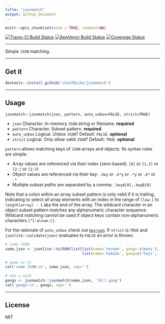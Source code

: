 ```yaml
---
title: "jsonmatch"
output: github_document
---
```


```r
knitr::opts_chunk$set(echo = TRUE, comment=NA)
```

[![Travis-CI Build Status](https://travis-ci.org/chiefBiiko/jsonmatch.svg?branch=master)](https://travis-ci.org/chiefBiiko/jsonmatch) [![AppVeyor Build Status](https://ci.appveyor.com/api/projects/status/github/chiefBiiko/jsonmatch?branch=master&svg=true)](https://ci.appveyor.com/project/chiefBiiko/jsonmatch) [![Coverage Status](https://codecov.io/gh/chiefBiiko/jsonmatch/branch/master/graph/badge.svg)](https://codecov.io/gh/chiefBiiko/jsonmatch)

***

Simple `JSON` matching.

***

## Get it

```r
devtools::install_github('chiefBiiko/jsonmatch')
```

***

## Usage

`jsonmatch::jsonmatch(json, pattern, auto_unbox=FALSE, strict=TRUE)`

+ `json` Character. In-memory `JSON` string or filename. **required**
+ `pattern` Character. Subset pattern. **required**
+ `auto_unbox` Logical. Unbox `JSON`? Default: `FALSE`. **optional**
+ `strict` Logical. Only allow valid `JSON`? Default: `TRUE`. **optional**

`pattern` allows matching keys of `JSON` arrays and objects. Its syntax rules are simple:

+ Array values are referenced via their index (zero-based): 
`[0]` or `[1,3]` or `[2:]` or `[2:3]`
+ Object values are referenced via their key: 
`.key` or `.k*y` or `.*y` or `.k*` or `.*`
+ Multiple *subset paths* are separated by a comma: `.keyA[0],.keyB[0]`

Note that a colon within an array subset pattern is only valid if it is trailing, indicating to select all array elements with an index in the range of `[low:]` to `length(array) - 1` aka the end of the array. The wildcard character in an object subset pattern matches any alphanumeric character sequence. Wildcard matching cannot be used if object keys contain non-alphanumeric characters `[^[:alnum:]]`.

For the rationale of `auto_unbox` check out [`boxjson`](https://github.com/chiefBiiko/boxjson). If `strict` is `TRUE` and `jsonlite::validate(json)` evaluates to `FALSE` an error is thrown.

```r
# some JSON
some.json <- jsonlite::toJSON(list(list(name='herman', gang='almans'), 
                                   list(name='habibo', gang=c('haji', '419'))))

# peek at it
cat('some JSON:\n', some.json, sep='')
```

```r
# who u with
gangs <- jsonmatch::jsonmatch(some.json, '[0:].gang')
cat('gangs:\n', gangs, sep='')
```

***

## License

MIT
